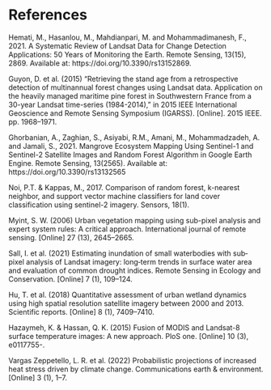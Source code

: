 # References {.unnumbered}

::: {#refs}

Hemati, M., Hasanlou, M., Mahdianpari, M. and Mohammadimanesh, F., 2021. A Systematic Review of Landsat Data for Change Detection Applications: 50 Years of Monitoring the Earth. Remote Sensing, 13(15), 2869. Available at: https://doi.org/10.3390/rs13152869.

Guyon, D. et al. (2015) “Retrieving the stand age from a retrospective detection of multinannual forest changes using Landsat data. Application on the heavily managed maritime pine forest in Southwestern France from a 30-year Landsat time-series (1984-2014),” in 2015 IEEE International Geoscience and Remote Sensing Symposium (IGARSS). [Online]. 2015 IEEE. pp. 1968–1971.

Ghorbanian, A., Zaghian, S., Asiyabi, R.M., Amani, M., Mohammadzadeh, A. and Jamali, S., 2021. Mangrove Ecosystem Mapping Using Sentinel-1 and Sentinel-2 Satellite Images and Random Forest Algorithm in Google Earth Engine. Remote Sensing, 13(2565). Available at: https://doi.org/10.3390/rs13132565

Noi, P.T. & Kappas, M., 2017. Comparison of random forest, k-nearest neighbor, and support vector machine classifiers for land cover classification using sentinel-2 imagery. Sensors, 18(1).

Myint, S. W. (2006) Urban vegetation mapping using sub-pixel analysis and expert system rules: A critical approach. International journal of remote sensing. [Online] 27 (13), 2645–2665.

Sall, I. et al. (2021) Estimating inundation of small waterbodies with sub‐pixel analysis of Landsat imagery: long‐term trends in surface water area and evaluation of common drought indices. Remote Sensing in Ecology and Conservation. [Online] 7 (1), 109–124.

Hu, T. et al. (2018) Quantitative assessment of urban wetland dynamics using high spatial resolution satellite imagery between 2000 and 2013. Scientific reports. [Online] 8 (1), 7409–7410.

Hazaymeh, K. & Hassan, Q. K. (2015) Fusion of MODIS and Landsat-8 surface temperature images: A new approach. PloS one. [Online] 10 (3), e0117755-.

Vargas Zeppetello, L. R. et al. (2022) Probabilistic projections of increased heat stress driven by climate change. Communications earth & environment. [Online] 3 (1), 1–7.

:::
